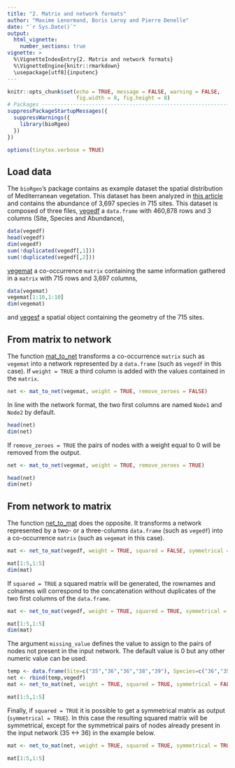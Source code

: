 ```yaml
---
title: "2. Matrix and network formats"
author: "Maxime Lenormand, Boris Leroy and Pierre Denelle"
date: "`r Sys.Date()`"
output: 
  html_vignette:
    number_sections: true
vignette: >
  %\VignetteIndexEntry{2. Matrix and network formats}
  %\VignetteEngine{knitr::rmarkdown}
  \usepackage[utf8]{inputenc}
---
```


```r

knitr::opts_chunk$set(echo = TRUE, message = FALSE, warning = FALSE,
                      fig.width = 8, fig.height = 8)
# Packages --------------------------------------------------------------------
suppressPackageStartupMessages({
  suppressWarnings({
    library(bioRgeo)
  })
})

options(tinytex.verbose = TRUE)

```

## Load data

The `bioRgeo`'s package contains as example dataset the spatial distribution of 
Mediterranean vegetation. This dataset has been analyzed in [this article](https://onlinelibrary.wiley.com/doi/full/10.1002/ece3.4718) and contains
the abundance of 3,697 species in 715 sites. This dataset is composed of three 
files, [vegedf](https://biorgeo.github.io/bioRgeo/reference/vegedf.html) a 
`data.frame` with 460,878 rows and 3 columns (Site, Species and Abundance), 

```r
data(vegedf)
head(vegedf)
dim(vegedf)
sum(!duplicated(vegedf[,1]))
sum(!duplicated(vegedf[,2]))
```

[vegemat](https://biorgeo.github.io/bioRgeo/reference/vegemat.html) 
a co-occurrence `matrix` containing the same information gathered in a `matrix`
with 715 rows and 3,697 columns,

```r
data(vegemat)
vegemat[1:10,1:10]
dim(vegemat)
```

and [vegesf](https://biorgeo.github.io/bioRgeo/reference/vegesf.html) a spatial
object containing the geometry of the 715 sites. 

## From matrix to network

The function [mat_to_net](https://biorgeo.github.io/bioRgeo/reference/mat_to_net.html) 
transforms a co-occurrence `matrix` such as `vegemat` into a network represented 
by a `data.frame` (such as `vegedf` in this case). If `weight = TRUE` a third 
column is added with the values contained in the `matrix`.  

``` r
net <- mat_to_net(vegemat, weight = TRUE, remove_zeroes = FALSE)
```

In line with the network format, the two first columns are named `Node1` and 
`Node2` by default.

```r
head(net)
dim(net)
```

If `remove_zeroes = TRUE` the pairs of nodes with a weight equal to 0 will 
be removed from the output.

``` r
net <- mat_to_net(vegemat, weight = TRUE, remove_zeroes = TRUE)
```

```r
head(net)
dim(net)
```

## From network to matrix

The function [net_to_mat](https://biorgeo.github.io/bioRgeo/reference/net_to_mat.html)
does the opposite. It transforms a network represented by a two- or a three-columns
`data.frame` (such as `vegedf`) into a co-occurrence `matrix` (such as `vegemat` 
in this case). 

``` r
mat <- net_to_mat(vegedf, weight = TRUE, squared = FALSE, symmetrical = FALSE, missing_value = 0)
```

```r
mat[1:5,1:5]
dim(mat)
```

If `squared = TRUE` a squared matrix will be generated, the rownames and colnames 
will correspond to the concatenation without duplicates of the two first 
columns of the `data.frame`. 

``` r
mat <- net_to_mat(vegedf, weight = TRUE, squared = TRUE, symmetrical = FALSE, missing_value = 0)
```

```r
mat[1:5,1:5]
dim(mat)
```

The argument `missing_value` defines the value to assign to the pairs of nodes 
not present in the input network. The default value is 0 but any other numeric
value can be used.

``` r
temp <- data.frame(Site=c("35","36","36","38","39"), Species=c("36","35","37","37","39"), Abundance=c(1,2,3,4,0))
net <- rbind(temp,vegedf)
mat <- net_to_mat(net, weight = TRUE, squared = TRUE, symmetrical = FALSE, missing_value = -1)
```

```r
mat[1:5,1:5]
```

Finally, if `squared = TRUE` it is possible to get a symmetrical matrix as output
(`symmetrical = TRUE`). In this case the resulting squared matrix will be 
symmetrical, except for the symmetrical pairs of nodes already present in the
input network (35 <-> 36) in the example below.

``` r
mat <- net_to_mat(net, weight = TRUE, squared = TRUE, symmetrical = TRUE, missing_value = 0)
```

```r
mat[1:5,1:5]
```
